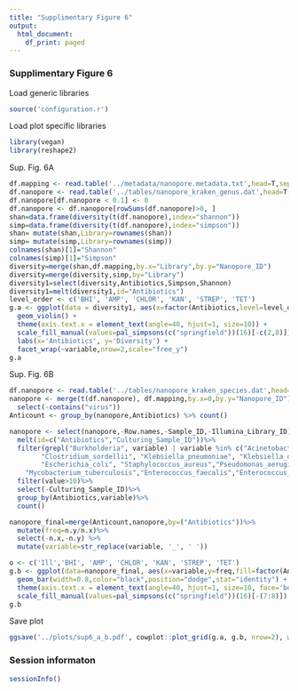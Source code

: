 ```yaml
---
title: "Supplimentary Figure 6"
output:
  html_document:
    df_print: paged
---
```


### Supplimentary Figure 6

Load generic libraries
```r
source('configuration.r')
```

Load plot specific libraries
```r
library(vegan)
library(reshape2)
```

Sup. Fig. 6A
```r
df.mapping <- read.table('../metadata/nanopore.metadata.txt',head=T,sep='\t')
df.nanopore <- read.table('../tables/nanopore_kraken_genus.dat',head=T,sep='\t',row.names=1)
df.nanopore[df.nanopore < 0.1] <- 0
df.nanopore <- df.nanopore[rowSums(df.nanopore)>0, ]
shan=data.frame(diversity(t(df.nanopore),index="shannon"))
simp=data.frame(diversity(t(df.nanopore),index="simpson"))
shan= mutate(shan,Library=rownames(shan))
simp= mutate(simp,Library=rownames(simp))
colnames(shan)[1]="Shannon"
colnames(simp)[1]="Simpson"
diversity=merge(shan,df.mapping,by.x="Library",by.y="Nanopore_ID")
diversity=merge(diversity,simp,by="Library")
diversity1=select(diversity,Antibiotics,Simpson,Shannon)
diversity1=melt(diversity1,id="Antibiotics")
level_order <- c('BHI', 'AMP', 'CHLOR', 'KAN', 'STREP', 'TET')
g.a <- ggplot(data = diversity1, aes(x=factor(Antibiotics,level=level_order),y=value,fill=Antibiotics)) +
  geom_violin() +
  theme(axis.text.x = element_text(angle=40, hjust=1, size=10)) +
  scale_fill_manual(values=pal_simpsons(c("springfield"))(16)[-c(2,8)])+
  labs(x='Antibiotics', y='Diversity') + 
  facet_wrap(~variable,nrow=2,scale="free_y")
g.a
```

Sup. Fig. 6B
```r
df.nanopore <- read.table('../tables/nanopore_kraken_species.dat',head=T,sep='\t',row.names=1, quote='&', comment.char='&')
nanopore <- merge(t(df.nanopore), df.mapping,by.x=0,by.y="Nanopore_ID")%>%
  select(-contains("virus"))
Anticount <- group_by(nanopore,Antibiotics) %>% count()

nanopore <- select(nanopore,-Row.names,-Sample_ID,-Illumina_Library_ID)%>%
  melt(id=c("Antibiotics","Culturing_Sample_ID"))%>%
  filter(grepl("Burkholderia", variable) | variable %in% c("Acinetobacter_baumannii","Candida_albicans","Clostridium_difficile", 
		"Clostridium_sordellii", "Klebsiella_pneumoniae", "Klebsiella_oxytoca",
		"Escherichia_coli", "Staphylococcus_aureus","Pseudomonas_aeruginosa","Mycobacterium_abscessus",
    "Mycobacterium_tuberculosis","Enterococcus_faecalis","Enterococcus_faecium", "Staphylococcus_epidermidis"))%>%
  filter(value>10)%>%
  select(-Culturing_Sample_ID)%>%
  group_by(Antibiotics,variable)%>%
  count()

nanopore_final=merge(Anticount,nanopore,by=("Antibiotics"))%>%
  mutate(freq=n.y/n.x)%>%
  select(-n.x,-n.y) %>% 
  mutate(variable=str_replace(variable, '_', ' '))

o <- c('Ill','BHI', 'AMP', 'CHLOR', 'KAN', 'STREP', 'TET')
g.b <- ggplot(data=nanopore_final, aes(x=variable,y=freq,fill=factor(Antibiotics,level=o))) +
  geom_bar(width=0.8,color="black",position="dodge",stat="identity") +
  theme(axis.text.x = element_text(angle=40, hjust=1, size=10, face='bold.italic'),legend.title=element_text(size=10))+
  scale_fill_manual(values=pal_simpsons(c("springfield"))(16)[-(7:8)])
g.b
```

Save plot
```r
ggsave('../plots/sup6_a_b.pdf', cowplot::plot_grid(g.a, g.b, nrow=2), width = 10, height = 10)
```


### Session informaton
```r
sessionInfo()
```